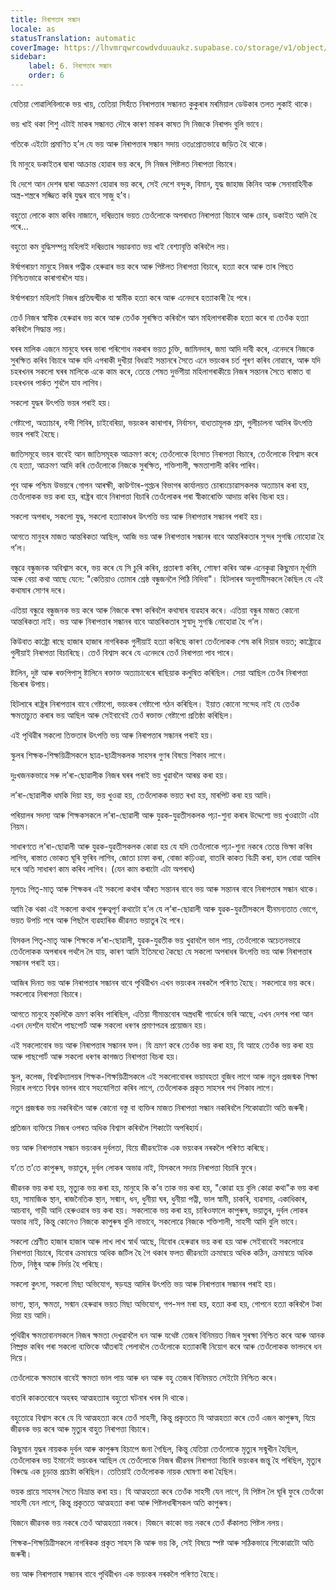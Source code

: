 ```yaml
---
title: নিৰাপত্তাৰ সন্ধান
locale: as
statusTranslation: automatic
coverImage: https://lhvmrqwrcowdvduuaukz.supabase.co/storage/v1/object/public/strapi-uploads/small_cover-educacion-fundamental.webp-2d51a7828a2b1309555be27f7e2a61a0.webp
sidebar:
    label: 6. নিৰাপত্তাৰ সন্ধান
    order: 6
---
```

যেতিয়া পোৱালিবিলাকে ভয় খায়, তেতিয়া সিহঁতে নিৰাপত্তাৰ সন্ধানত কুকুৰাৰ মৰমিয়াল ডেউকাৰ তলত লুকাই থাকে।

ভয় খাই থকা শিশু এটাই মাকৰ সন্ধানত দৌৰে কাৰণ মাকৰ কাষত সি নিজকে নিৰাপদ বুলি ভাবে।

গতিকে এইটো প্ৰমাণিত হ’ল যে ভয় আৰু নিৰাপত্তাৰ সন্ধান সদায় ওতঃপ্ৰোতভাৱে জড়িত হৈ থাকে।

যি মানুহে ডকাইতৰ দ্বাৰা আক্ৰান্ত হোৱাৰ ভয় কৰে, সি নিজৰ পিষ্টলত নিৰাপত্তা বিচাৰে।

যি দেশে আন দেশৰ দ্বাৰা আক্ৰমণ হোৱাৰ ভয় কৰে, সেই দেশে বন্দুক, বিমান, যুদ্ধ জাহাজ কিনিব আৰু সেনাবাহিনীক অস্ত্ৰ-শস্ত্ৰৰে সজ্জিত কৰি যুদ্ধৰ বাবে সাজু হ’ব।

বহুতো লোকে কাম কৰিব নাজানে, দৰিদ্ৰতাৰ ভয়ত তেওঁলোকে অপৰাধত নিৰাপত্তা বিচাৰে আৰু চোৰ, ডকাইত আদি হৈ পৰে...

বহুতো কম বুদ্ধিসম্পন্ন মহিলাই দৰিদ্ৰতাৰ সম্ভাৱনাত ভয় খাই বেশ্যাবৃত্তি কৰিবলৈ লয়।

ঈৰ্ষাপৰায়ণ মানুহে নিজৰ পত্নীক হেৰুৱাৰ ভয় কৰে আৰু পিষ্টলত নিৰাপত্তা বিচাৰে, হত্যা কৰে আৰু তাৰ পিছত নিশ্চিতভাৱে কাৰাগাৰলৈ যায়।

ঈৰ্ষাপৰায়ণ মহিলাই নিজৰ প্ৰতিদ্বন্দ্বীক বা স্বামীক হত্যা কৰে আৰু এনেদৰে হত্যাকাৰী হৈ পৰে।

তেওঁ নিজৰ স্বামীক হেৰুৱাৰ ভয় কৰে আৰু তেওঁক সুৰক্ষিত কৰিবলৈ আন মহিলাগৰাকীক হত্যা কৰে বা তেওঁক হত্যা কৰিবলৈ সিদ্ধান্ত লয়।

ঘৰৰ মালিক এজনে মানুহে ঘৰৰ ভাৰা পৰিশোধ নকৰাৰ ভয়ত চুক্তি, জামিনদাৰ, জমা আদি দাবী কৰে, এনেদৰে নিজকে সুৰক্ষিত কৰিব বিচাৰে আৰু যদি এগৰাকী দুখীয়া বিধৱাই সন্তানৰে সৈতে এনে ভয়ংকৰ চৰ্ত পূৰণ কৰিব নোৱাৰে, আৰু যদি চহৰখনৰ সকলো ঘৰৰ মালিকে একে কাম কৰে, তেন্তে শেষত দুৰ্ভগীয়া মহিলাগৰাকীয়ে নিজৰ সন্তানৰ সৈতে ৰাস্তাত বা চহৰখনৰ পাৰ্কত শুবলৈ যাব লাগিব।

সকলো যুদ্ধৰ উৎপত্তি ভয়ৰ পৰাই হয়।

গেষ্টাপো, অত্যাচাৰ, বন্দী শিবিৰ, চাইবেৰিয়া, ভয়ংকৰ কাৰাগাৰ, নিৰ্বাসন, বাধ্যতামূলক শ্ৰম, গুলীচালনা আদিৰ উৎপত্তি ভয়ৰ পৰাই হৈছে।

জাতিসমূহে ভয়ৰ বাবেই আন জাতিসমূহক আক্ৰমণ কৰে; তেওঁলোকে হিংসাত নিৰাপত্তা বিচাৰে, তেওঁলোকে বিশ্বাস কৰে যে হত্যা, আক্ৰমণ আদি কৰি তেওঁলোকে নিজকে সুৰক্ষিত, শক্তিশালী, ক্ষমতাশালী কৰিব পাৰিব।

পূব আৰু পশ্চিম উভয়ৰে গোপন আৰক্ষী, কাউণ্টাৰ-গুপ্তচৰ বিভাগৰ কাৰ্যালয়ত চোৰাংচোৱাসকলক অত্যাচাৰ কৰা হয়, তেওঁলোকক ভয় কৰা হয়, ৰাষ্ট্ৰৰ বাবে নিৰাপত্তা বিচাৰি তেওঁলোকৰ পৰা স্বীকাৰোক্তি আদায় কৰিব বিচৰা হয়।

সকলো অপৰাধ, সকলো যুদ্ধ, সকলো হত্যাকাণ্ডৰ উৎপত্তি ভয় আৰু নিৰাপত্তাৰ সন্ধানৰ পৰাই হয়।

আগতে মানুহৰ মাজত আন্তৰিকতা আছিল, আজি ভয় আৰু নিৰাপত্তাৰ সন্ধানৰ বাবে আন্তৰিকতাৰ সুন্দৰ সুগন্ধি নোহোৱা হৈ গ’ল।

বন্ধুৱে বন্ধুজনক অবিশ্বাস কৰে, ভয় কৰে যে সি চুৰি কৰিব, প্ৰতাৰণা কৰিব, শোষণ কৰিব আৰু এনেকুৱা কিছুমান মূৰ্খামি আৰু বেয়া কথা আছে যেনে: "কেতিয়াও তোমাৰ শ্ৰেষ্ঠ বন্ধুজনলৈ পিঠি নিদিবা"। হিটলাৰৰ অনুগামীসকলে কৈছিল যে এই কথাষাৰ সোণৰ দৰে।

এতিয়া বন্ধুৱে বন্ধুজনক ভয় কৰে আৰু নিজকে ৰক্ষা কৰিবলৈ কথাষাৰ ব্যৱহাৰ কৰে। এতিয়া বন্ধুৰ মাজত কোনো আন্তৰিকতা নাই। ভয় আৰু নিৰাপত্তাৰ সন্ধানৰ বাবে আন্তৰিকতাৰ সুস্বাদু সুগন্ধি নোহোৱা হৈ গ’ল।

কিউবাত কাষ্ট্ৰো ৰাছে হাজাৰ হাজাৰ নাগৰিকক গুলীয়াই হত্যা কৰিছে কাৰণ তেওঁলোকক শেষ কৰি দিয়াৰ ভয়ত; কাষ্ট্ৰোৱে গুলীয়াই নিৰাপত্তা বিচাৰিছে। তেওঁ বিশ্বাস কৰে যে এনেদৰে তেওঁ নিৰাপত্তা পাব পাৰে।

ষ্টালিন, দুষ্ট আৰু ৰক্তপিপাসু ষ্টালিনে ৰক্তাক্ত অত্যাচাৰেৰে ৰাছিয়াক কলুষিত কৰিছিল। সেয়া আছিল তেওঁৰ নিৰাপত্তা বিচৰাৰ উপায়।

হিটলাৰে ৰাষ্ট্ৰৰ নিৰাপত্তাৰ বাবে গেষ্টাপো, ভয়ংকৰ গেষ্টাপো গঠন কৰিছিল। ইয়াত কোনো সন্দেহ নাই যে তেওঁক ক্ষমতাচ্যুত কৰাৰ ভয় আছিল আৰু সেইবাবেই তেওঁ ৰক্তাক্ত গেষ্টাপো প্ৰতিষ্ঠা কৰিছিল।

এই পৃথিৱীৰ সকলো তিক্ততাৰ উৎপত্তি ভয় আৰু নিৰাপত্তাৰ সন্ধানৰ পৰাই হয়।

স্কুলৰ শিক্ষক-শিক্ষয়িত্ৰীসকলে ছাত্ৰ-ছাত্ৰীসকলক সাহসৰ গুণৰ বিষয়ে শিকাব লাগে।

দুঃখজনকভাৱে সৰু ল’ৰা-ছোৱালীক নিজৰ ঘৰৰ পৰাই ভয় খুৱাবলৈ আৰম্ভ কৰা হয়।

ল’ৰা-ছোৱালীক ধমকি দিয়া হয়, ভয় খুওৱা হয়, তেওঁলোকক ভয়ত ৰখা হয়, মাৰপিট কৰা হয় আদি।

পৰিয়ালৰ সদস্য আৰু শিক্ষকসকলে ল’ৰা-ছোৱালী আৰু যুৱক-যুৱতীসকলক পঢ়া-শুনা কৰাৰ উদ্দেশ্যে ভয় খুওৱাটো এটা নিয়ম।

সাধাৰণতে ল’ৰা-ছোৱালী আৰু যুৱক-যুৱতীসকলক কোৱা হয় যে যদি তেওঁলোকে পঢ়া-শুনা নকৰে তেন্তে ভিক্ষা কৰিব লাগিব, ৰাস্তাত ভোকত ঘূৰি ফুৰিব লাগিব, জোতা চাফা কৰা, বোজা কঢ়িওৱা, বাতৰি কাকত বিক্ৰী কৰা, হাল বোৱা আদিৰ দৰে অতি সাধাৰণ কাম কৰিব লাগিব। (যেন কাম কৰাটো এটা অপৰাধ)

মূলতঃ পিতৃ-মাতৃ আৰু শিক্ষকৰ এই সকলো কথাৰ আঁৰত সন্তানৰ বাবে ভয় আৰু সন্তানৰ বাবে নিৰাপত্তাৰ সন্ধান থাকে।

আমি কৈ থকা এই সকলো কথাৰ গুৰুত্বপূৰ্ণ কথাটো হ’ল যে ল’ৰা-ছোৱালী আৰু যুৱক-যুৱতীসকলে হীনমন্যতাত ভোগে, ভয়ত উপচি পৰে আৰু পিছলৈ ব্যৱহাৰিক জীৱনত ভয়াতুৰ হৈ পৰে।

যিসকল পিতৃ-মাতৃ আৰু শিক্ষকে ল’ৰা-ছোৱালী, যুৱক-যুৱতীক ভয় খুৱাবলৈ ভাল পায়, তেওঁলোকে অচেতনভাৱে তেওঁলোকক অপৰাধৰ পথলৈ লৈ যায়, কাৰণ আমি ইতিমধ্যে কৈছো যে সকলো অপৰাধৰ উৎপত্তি ভয় আৰু নিৰাপত্তাৰ সন্ধানৰ পৰাই হয়।

আজিৰ দিনত ভয় আৰু নিৰাপত্তাৰ সন্ধানৰ বাবে পৃথিৱীখন এখন ভয়ংকৰ নৰকলৈ পৰিণত হৈছে। সকলোৱে ভয় কৰে। সকলোৱে নিৰাপত্তা বিচাৰে।

আগতে মানুহে মুকলিকৈ ভ্ৰমণ কৰিব পাৰিছিল, এতিয়া সীমান্তবোৰ অস্ত্ৰধাৰী গাৰ্ডেৰে ভৰি আছে, এখন দেশৰ পৰা আন এখন দেশলৈ যাবলৈ পাছপোৰ্ট আৰু সকলো ধৰণৰ প্ৰমাণপত্ৰৰ প্ৰয়োজন হয়।

এই সকলোবোৰ ভয় আৰু নিৰাপত্তাৰ সন্ধানৰ ফল। যি ভ্ৰমণ কৰে তেওঁক ভয় কৰা হয়, যি আহে তেওঁক ভয় কৰা হয় আৰু পাছপোৰ্ট আৰু সকলো ধৰণৰ কাগজত নিৰাপত্তা বিচৰা হয়।

স্কুল, কলেজ, বিশ্ববিদ্যালয়ৰ শিক্ষক-শিক্ষয়িত্ৰীসকলে এই সকলোবোৰৰ ভয়াবহতা বুজিব লাগে আৰু নতুন প্ৰজন্মক শিক্ষা দিয়াৰ লগতে বিশ্বৰ ভালৰ বাবে সহযোগিতা কৰিব লাগে, তেওঁলোকক প্ৰকৃত সাহসৰ পথ শিকাব লাগে।

নতুন প্ৰজন্মক ভয় নকৰিবলৈ আৰু কোনো বস্তু বা ব্যক্তিৰ মাজত নিৰাপত্তা সন্ধান নকৰিবলৈ শিকোৱাটো অতি জৰুৰী।

প্ৰতিজন ব্যক্তিয়ে নিজৰ ওপৰত অধিক বিশ্বাস কৰিবলৈ শিকাটো অপৰিহাৰ্য।

ভয় আৰু নিৰাপত্তাৰ সন্ধান ভয়ংকৰ দুৰ্বলতা, যিয়ে জীৱনটোক এক ভয়ংকৰ নৰকলৈ পৰিণত কৰিছে।

য’তে ত’তে কাপুৰুষ, ভয়াতুৰ, দুৰ্বল লোকৰ অভাৱ নাই, যিসকলে সদায় নিৰাপত্তা বিচাৰি ফুৰে।

জীৱনক ভয় কৰা হয়, মৃত্যুক ভয় কৰা হয়, মানুহে কি ক’ব তাক ভয় কৰা হয়, "কোৱা হয় বুলি কোৱা কথা"ক ভয় কৰা হয়, সামাজিক স্থান, ৰাজনৈতিক স্থান, সন্মান, ধন, ধুনীয়া ঘৰ, ধুনীয়া পত্নী, ভাল স্বামী, চাকৰি, ব্যৱসায়, একাধিকাৰ, আচবাব, গাড়ী আদি হেৰুওৱাৰ ভয় কৰা হয়। সকলোকে ভয় কৰা হয়, চাৰিওফালে কাপুৰুষ, ভয়াতুৰ, দুৰ্বল লোকৰ অভাৱ নাই, কিন্তু কোনেও নিজকে কাপুৰুষ বুলি নাভাবে, সকলোৱে নিজকে শক্তিশালী, সাহসী আদি বুলি ভাবে।

সকলো শ্ৰেণীত হাজাৰ হাজাৰ আৰু লাখ লাখ স্বাৰ্থ আছে, যিবোৰ হেৰুৱাৰ ভয় কৰা হয় আৰু সেইবাবেই সকলোৱে নিৰাপত্তা বিচাৰে, যিবোৰ ক্ৰমান্বয়ে অধিক জটিল হৈ গৈ থকাৰ ফলত জীৱনটো ক্ৰমান্বয়ে অধিক কঠিন, ক্ৰমান্বয়ে অধিক তিক্ত, নিষ্ঠুৰ আৰু নিৰ্দয় হৈ পৰিছে।

সকলো কুৎসা, সকলো মিছা অভিযোগ, ষড়যন্ত্ৰ আদিৰ উৎপত্তি ভয় আৰু নিৰাপত্তাৰ সন্ধানৰ পৰাই হয়।

ভাগ্য, স্থান, ক্ষমতা, সন্মান হেৰুৱাৰ ভয়ত মিছা অভিযোগ, গপ-সপ মৰা হয়, হত্যা কৰা হয়, গোপনে হত্যা কৰিবলৈ টকা দিয়া হয় আদি।

পৃথিৱীৰ ক্ষমতাবানসকলে নিজৰ ক্ষমতা দেখুৱাবলৈ ধন আৰু যথেষ্ট তেজৰ বিনিময়ত নিজৰ সুৰক্ষা নিশ্চিত কৰে আৰু আনক নিষ্প্রভ কৰিব পৰা সকলো ব্যক্তিকে আঁতৰাই পেলাবলৈ তেওঁলোকে হত্যাকাৰী নিয়োগ কৰে আৰু তেওঁলোকক ভালদৰে ধন দিয়ে।

তেওঁলোকে ক্ষমতাৰ বাবেই ক্ষমতা ভাল পায় আৰু ধন আৰু বহু তেজৰ বিনিময়ত সেইটো নিশ্চিত কৰে।

বাতৰি কাকতবোৰে অহৰহ আত্মহত্যাৰ বহুতো ঘটনাৰ খবৰ দি থাকে।

বহুতোৱে বিশ্বাস কৰে যে যি আত্মহত্যা কৰে তেওঁ সাহসী, কিন্তু প্ৰকৃততে যি আত্মহত্যা কৰে তেওঁ এজন কাপুৰুষ, যিয়ে জীৱনক ভয় কৰে আৰু মৃত্যুৰ বাহুত নিৰাপত্তা বিচাৰে।

কিছুমান যুদ্ধৰ নায়কক দুৰ্বল আৰু কাপুৰুষ হিচাপে জনা গৈছিল, কিন্তু যেতিয়া তেওঁলোকে মৃত্যুৰ সন্মুখীন হৈছিল, তেওঁলোকৰ ভয় ইমানেই ভয়ংকৰ আছিল যে তেওঁলোকে নিজৰ জীৱনৰ নিৰাপত্তা বিচাৰি ভয়ংকৰ জন্তু হৈ পৰিছিল, মৃত্যুৰ বিৰুদ্ধে এক চূড়ান্ত প্ৰচেষ্টা কৰিছিল। তেতিয়াই তেওঁলোকক নায়ক ঘোষণা কৰা হৈছিল।

ভয়ক প্ৰায়ে সাহসৰ সৈতে বিভ্ৰান্ত কৰা হয়। যি আত্মহত্যা কৰে তেওঁক সাহসী যেন লাগে, যি পিষ্টল লৈ ঘূৰি ফুৰে তেওঁকো সাহসী যেন লাগে, কিন্তু প্ৰকৃততে আত্মহত্যা কৰা আৰু পিষ্টলধাৰীসকল অতি কাপুৰুষ।

যিজনে জীৱনক ভয় নকৰে তেওঁ আত্মহত্যা নকৰে। যিজনে কাকো ভয় নকৰে তেওঁ কঁকালত পিষ্টল নলয়।

শিক্ষক-শিক্ষয়িত্ৰীসকলে নাগৰিকক প্ৰকৃত সাহস কি আৰু ভয় কি, সেই বিষয়ে স্পষ্ট আৰু সঠিকভাৱে শিকোৱাটো অতি জৰুৰী।

ভয় আৰু নিৰাপত্তাৰ সন্ধানৰ বাবে পৃথিৱীখন এক ভয়ংকৰ নৰকলৈ পৰিণত হৈছে।
